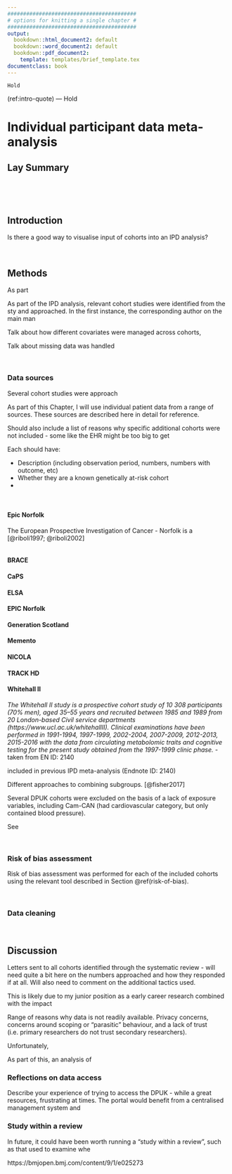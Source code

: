 ```yaml
---
#########################################
# options for knitting a single chapter #
#########################################
output:
  bookdown::html_document2: default
  bookdown::word_document2: default
  bookdown::pdf_document2:
    template: templates/brief_template.tex
documentclass: book
---
```


```block
Hold
```
(ref:intro-quote) --- Hold

# Individual participant data meta-analysis {#ipd-heading}
\minitoc <!-- this will include a mini table of contents-->

## Lay Summary

<!----------------------------------------------------------------------------->
&nbsp;

<!----------------------------------------------------------------------------->
&nbsp;

## Introduction

Is there a good way to visualise input of cohorts into an IPD analysis?

<!----------------------------------------------------------------------------->
&nbsp;

## Methods

As part

As part of the IPD analysis, relevant cohort studies were identified from the sty and approached. In the first instance, the corresponding author on the main man

Talk about how different covariates were managed across cohorts, 

Talk about missing data was handled <!-- IDEA See Sean's thesis for some additional detail on this -->  

<!----------------------------------------------------------------------------->
&nbsp;

### Data sources

Several cohort studies were approach  

<!-- Need exact number approach -->

As part of this Chapter, I will use individual patient data from a range of sources. These sources are described here in detail for reference.

Should also include a list of reasons why specific additional cohorts were not included - some like the EHR might be too big to get

Each should have: 

* Description (including observation period, numbers, numbers with outcome, etc)
* Whether they are a known genetically at-risk cohort
*

<!----------------------------------------------------------------------------->
&nbsp;

#### Epic Norfolk

The European Prospective Investigation of Cancer - Norfolk is a  [@riboli1997; @riboli2002]


```r

```



#### BRACE

#### CaPS

#### ELSA

#### EPIC Norfolk

#### Generation Scotland

#### Memento

#### NICOLA

#### TRACK HD

#### Whitehall II

_The Whitehall II study is a prospective cohort study of 10 308 participants (70% men), aged 35–55 years and recruited between 1985 and 1989 from 20 London-based Civil service departments (https://www.ucl.ac.uk/whitehallII). Clinical examinations have been performed in 1991-1994, 1997-1999, 2002-2004, 2007-2009, 2012-2013, 2015-2016 with the data from circulating metabolomic traits and cognitive testing for the present study obtained from the 1997-1999 clinic phase._ - taken from EN ID: 2140

included in previous IPD meta-analysis (Endnote ID: 2140)

Different approaches to combining subgroups. [@fisher2017]


Several DPUK cohorts were excluded on the basis of a lack of exposure variables, including Cam-CAN (had cardiovascular category, but only contained blood pressure).

See 

<!----------------------------------------------------------------------------->
&nbsp;

### Risk of bias assessment

Risk of bias assessment was performed for each of the included cohorts using the relevant tool described in Section \@ref(risk-of-bias).

<!--- Inlcude CPRD analysis here, but dou --->

<!----------------------------------------------------------------------------->
&nbsp;

### Data cleaning

<!----------------------------------------------------------------------------->
&nbsp;

## Discussion

Letters sent to all cohorts identified through the systematic review - will need quite a bit here on the numbers approached and how they responded if at all. Will also need to comment on the additional tactics used. 

This is likely due to my junior position as a early career research combined with the impact 



Range of reasons why data is not readily available. Privacy concerns, concerns around scoping or "parasitic" behaviour, and a lack of trust (i.e. primary researchers do not trust secondary researchers).<!-- TODO CITATION NEEDED: paper on trust as a big issue + paper on systematic review of barriers to data sharing -->
 
Unfortunately, 

As part of this, an analysis of 

### Reflections on data access

Describe your experience of trying to access the DPUK - while a great resources, frustrating at times. The portal would benefit from a centralised management system and 


### Study within a review

In future, it could have been worth running a "study within a review", such as that used to examine whe

https://bmjopen.bmj.com/content/9/1/e025273
